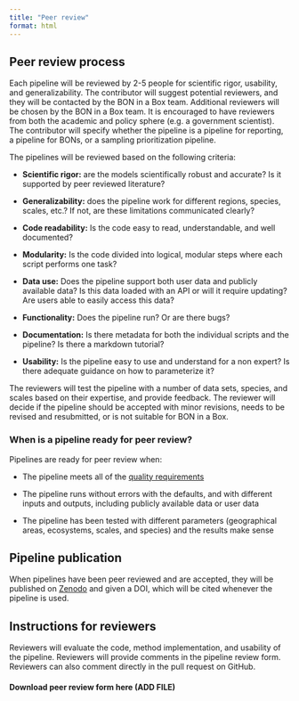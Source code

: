 ```yaml
---
title: "Peer review"
format: html
---
```


## **Peer review process**

Each pipeline will be reviewed by 2-5 people for scientific rigor, usability, and generalizability. The contributor will suggest potential reviewers, and they will be contacted by the BON in a Box team. Additional reviewers will be chosen by the BON in a Box team. It is encouraged to have reviewers from both the academic and policy sphere (e.g. a government scientist). The contributor will specify whether the pipeline is a pipeline for reporting, a pipeline for BONs, or a sampling prioritization pipeline.

The pipelines will be reviewed based on the following criteria:

-   **Scientific rigor:** are the models scientifically robust and accurate? Is it supported by peer reviewed literature?

-   **Generalizability:** does the pipeline work for different regions, species, scales, etc.? If not, are these limitations communicated clearly?

-   **Code readability:** Is the code easy to read, understandable, and well documented?

-   **Modularity:** Is the code divided into logical, modular steps where each script performs one task?

-   **Data use:** Does the pipeline support both user data and publicly available data? Is this data loaded with an API or will it require updating? Are users able to easily access this data?

-   **Functionality:** Does the pipeline run? Or are there bugs? 

-   **Documentation:** Is there metadata for both the individual scripts and the pipeline? Is there a markdown tutorial?

-   **Usability:** Is the pipeline easy to use and understand for a non expert? Is there adequate guidance on how to parameterize it?

The reviewers will test the pipeline with a number of data sets, species, and scales based on their expertise, and provide feedback. The reviewer will decide if the pipeline should be accepted with minor revisions, needs to be revised and resubmitted, or is not suitable for BON in a Box.

### **When is a pipeline ready for peer review?**

Pipelines are ready for peer review when:

-   The pipeline meets all of the [quality requirements](pipelines_standards.qmd)

-   The pipeline runs without errors with the defaults, and with different inputs and outputs, including publicly available data or user data

-   The pipeline has been tested with different parameters (geographical areas, ecosystems, scales, and species) and the results make sense

## **Pipeline publication**

When pipelines have been peer reviewed and are accepted, they will be published on [Zenodo](https://zenodo.org/) and given a DOI, which will be cited whenever the pipeline is used.

## Instructions for reviewers

Reviewers will evaluate the code, method implementation, and usability of the pipeline. Reviewers will provide comments in the pipeline review form. Reviewers can also comment directly in the pull request on GitHub.

#### Download peer review form here (ADD FILE)
